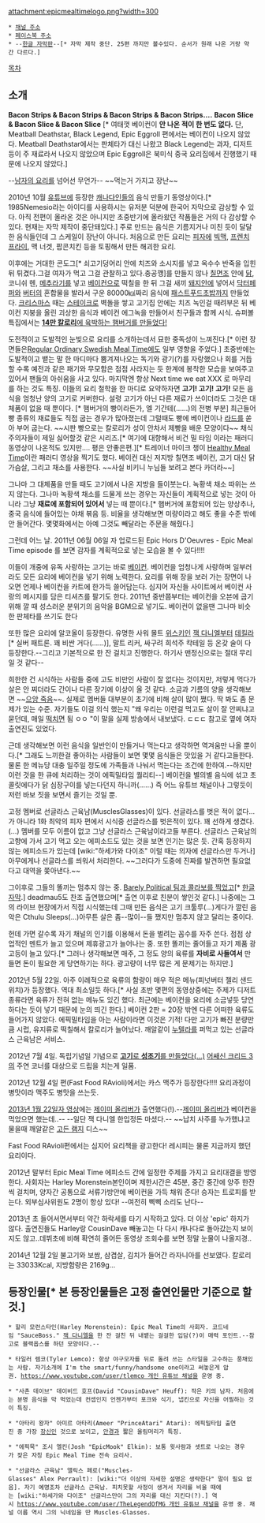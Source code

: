 attachment:epicmealtimelogo.png?width=300

 * [http://www.youtube.com/user/EpicMealTime 채널 주소]
 * [http://www.facebook.com/EpicMealTime 페이스북 주소]
 * --[http://www.youtube.com/user/1985Nemesio 한글 자막판]--[* 자막 제작 중단. 25편 까지만 볼수있다. 순서가 원래 나온 거랑 약간 다르다.]

[[목차]]

== 소개 ==
'''Bacon Strips & Bacon Strips & Bacon Strips & Bacon Strips‥‥'''
'''Bacon Slice & Bacon Slice & Bacon Slice'''
[* 여태껏 베이컨이 '''안 나온 적이 한 번도 없다.''' 단, Meatball Deathstar, Black Legend, Epic Eggroll 편에서는 베이컨이 나오지 않았다. Meatball Deathstar에서는 판체타가 대신 나왔고 Black Legend는 과자, 디저트 등이 주 재료라서 나오지 않았으며 Epic Eggroll은 북미식 중국 요리집에서 진행했기 때문에 나오지 않았다.]

--[[남자의 요리]]를 넘어선 무언가--
~~먹는거 가지고 장난~~

2010년 10월 [[유튜브]]에 등장한 [[캐나다]]인들의 음식 만들기 동영상이다.[* 1985Nemesio라는 아이디를 사용하시는 유저분 덕분에 한국어 자막으로 감상할 수 있다. 아직 전편이 올라온 것은 아니지만 초중반기에 올라왔던 작품들은 거의 다 감상할 수 있다. 현재는 자막 제작이 중단돼있다.] 주로 만드는 음식은 기름지거나 미친 듯이 달달한 음식들인데 그 스케일이 장난이 아니다. 처음으로 만든 요리는 [[피자]]에 [[빅맥]], [[프렌치 프라이]], 맥 너겟, 팝콘치킨 등을 토핑해서 만든 해괴한 요리.

이후에는 거대한 콘도그[* 쇠고기덩어리 안에 치즈와 소시지를 넣고 옥수수 반죽을 입힌뒤 튀겼다.그걸 여자가 먹고 그걸 관찰하고 있다.충공깽]를 만들지 않나 [[칠면조]] 안에 [[닭]], 코니쉬 헨, [[메추라기]]를 넣고 [[베이컨]]으로 떡칠을 한 뒤 그걸 새끼 [[돼지]]안에 넣어서 [[닥터페퍼]]와 [[버터]]의 혼합물을 발라서 구운 80000㎉짜리 음식에 [[패스트푸드]][[초밥]]까지 만들었다. [[크리스마스]] 때는 [[스테이크]]로 벽돌을 쌓고 고기집 안에는 치즈 녹인걸 때려부은 뒤 베이컨 지붕을 올린 괴상한 음식과 베이컨 에그녹을 만들어서 친구들과 함께 시식. 슈퍼볼 특집에서는 [http://www.youtube.com/watch?v=FCxFn3sAw68 '''14만 칼로리'''에 육박하는 햄버거를 만들었다!]

도전적이고 도발적인 눈빛으로 요리를 소개하는데서 묘한 중독성이 느껴진다.[* 이런 장면들은[[Regular Ordinary Swedish Meal Time]]에도 일부 영향을 주었다.] 초중반에는 도발적이고 뱉는 말 한 마디마다 뿜겨져나오는 독기와 광기(?)를 자랑했으나 회를 거듭할 수록 예전과 같은 패기와 무모함은 점점 사라지는 듯 한계에 봉착한 모습을 보여주고 있어서 팬들의 아쉬움을 사고 있다. 마지막엔 항상 Next time we eat XXX 로 마무리를 하는 것도 특징. 이들의 요리 철학을 한 마디로 요약하자면 '''고기! 고기! 고기!''' 모든 음식을 엄청난 양의 고기로 커버한다. 설령 고기가 아닌 다른 재료가 쓰이더라도 그것은 대체품이 없을 때 뿐이다. [* 햄버거의 빵이라든가, 엘 기간테(……)의 전병 부분] 최근들어 빵 종류의 재료들도 직접 굽는 경우가 많아졌는데 그럴때도 빵에 베이컨이나 [[라드]]를 쏟아 부어 굽는다. ~~시판 빵으로는 칼로리가 성이 안차서 제빵을 배운 모양이다~~ 채식주의자들이 제일 싫어할것 같은 시리즈.[* 여기에 대항해서 비건 밀 타임 이라는 패러디 동영상이 나온적도 있지만.... 평은 안좋은편.][* 트레이너 마이크 챙이 [http://www.youtube.com/watch?v=Pvz5w7Dofaw Healthy Meal Time]이란 패러디 영상을 찍기도 했다. 베이컨 대신 저지방 칠면조 베이컨, 고기 대신 닭가슴살, 그리고 채소를 사용한다. ~~사실 비키니 누님들 보려고 본다 카더라~~]

그나마 그 대체품을 만들 때도 고기에서 나온 지방을 들이붓는다. 녹황색 채소 따위는 쓰지 않는다. 그나마 녹황색 채소를 드물게 쓰는 경우는 자신들이 계획적으로 넣는 것이 아니라 그냥 '''재료에 포함되어 있어서''' 넣는 때 뿐이다.[* 햄버거에 포함되어 있는 양상추나, 중국 음식에 들어있는 야채 볶음 등. 비율을 생각해보면 미량이라고 해도 좋을 수준 밖에 안 들어간다. 몇몇화에서는 아예 그것도 빼달라는 주문을 해줬다.]

그런데 어느 날. 2011년 06월 06일 자 업로드된 Epic Hors D'Oeuvres - Epic Meal Time episode 를 보면 감자를 계획적으로 넣는 모습을 볼 수 있다!!!! 

이들이 개중에 유독 사랑하는 고기는 바로 [[베이컨]]. 베이컨을 엄청나게 사랑하며 일부러라도 모든 요리에 베이컨을 넣기 위해 노력한다. 요리를 위해 장을 보러 가는 장면이 나오면 언제나 베이컨을 카트에 한가득 쓸어담는다. 심지어 자신들 사이트에서 베이컨 사랑의 메시지를 담은 티셔츠를 팔기도 한다. 2011년 중반쯤부터는 베이컨을 오븐에 굽기 위해 깔 때 성스러운 분위기의 음악을 BGM으로 넣기도. 베이컨이 없을땐 그나마 비슷한 판체타를 쓰기도 한다

또한 많은 요리에 알코올이 등장한다. 유명한 사워 몰트 [[위스키]]인 [[잭 다니엘]]부터 [[데킬라]] [* 실버 패트론. 꽤 비싼 거다(……)], 말트 리커, 싸구려 희석주 칵테일 등 온갖 술이 다 등장한다.--그리고 기본적으로 한 잔 걸치고 진행한다. 하기사 맨정신으로는 절대 무리일 것 같다--

희한한 건 시식하는 사람들 중에 고도 비만인 사람이 잘 없다는 것이지만, 저렇게 먹다가 살은 안 찌더라도 간이나 다른 장기에 이상이 올 것 같다. 소금과 기름의 양을 생각해보면 ~~[[으앙 죽음]]~~. 실제로 멤버들 대부분이 초기에 비해 살이 많이 쪘다. 딱 봐도 좀 문제가 있는 수준. 자기들도 이걸 의식 했는지 "왜 우리는 이런걸 먹고도 살이 잘 안찌냐고 묻던데, 매일 [[떡]]치면 됨 ㅇㅇ "이 말을 실제 방송에서 내보냈다. ㄷㄷㄷ 참고로 옆에 여자 출연진도 있었다.

근데 생각해보면 이런 음식을 일반인이 만들거나 먹는다고 생각하면 역겨움만 나올 뿐이다.[* 그래도 느끼한걸 좋아하는 사람들이 보면 몇몇 음식들은 맛있을 거 같다고들한다. 물론 한 메뉴당 대충 일주일 정도에 가족들과 나눠서 먹는다는 조건에 한하여.--하지만 이런 것을 한 큐에 처리하는 것이 에픽밀타임 퀄리티--] 베이컨을 별의별 음식에 섞고 초콜릿에다가 닭 심장구이를 넣는다던지 하니까(……) 즉 어느 유튜브 채널이나 그렇듯이 저런 바보 짓을 보면서 즐기는 것일 뿐. 

고정 멤버로 선글라스 근육남(MusclesGlasses)이 있다. 선글라스를 벗은 적이 없다... 가 아니라 1화 최악의 피자 편에서 시식중 선글라스를 벗은적이 있다. 꽤 선하게 생겼다.(...) 멤버를 모두 이름이 없고 그냥 선글라스 근육남이라고들 부른다. 선글라스 근육남의 고향에 가서 고기 먹고 오는 에피소드도 있는 것을 보면 인기는 많은 듯. 간혹 등장하지 않는 에피소드가 있는데 [wiki:"하세가와 다이조" 이럴 때는 의자에 선글라스만 두거나] 아무에게나 선글라스를 씌워서 처리한다. ~~그러다가 도중에 진짜를 발견하면 필요없다고 대역을 쫒아낸다.~~

그이후로 그들의 똘끼는 멈추지 않는 중. [https://www.youtube.com/watch?v=3lF_w3im90M Barely Political 팀과 콜라보를 찍었고][* [https://www.youtube.com/watch?v=s0yWTfdfnH8 한글 자막].] deadmau5도 찬조 출연했으며[* 출연 이후로 친분이 쌓인것 같다.] 나중에는 그의 라이브 현장에가서 직접 시식했는데 그때 만든 음식은 고기 크툴루(...)게다가 깔린 음악은 Cthulu Sleeps(...)아무튼 살은 좀--많이--들 쪘지만 멈추지 않고 달리는 중이다.

헌데 가면 갈수록 자기 채널의 인기를 이용해서 돈을 벌려는 꼼수를 자주 쓴다. 점점 상업적인 멘트가 늘고 있으며 제휴광고가 늘어나는 중. 또한 똘끼는 줄어들고 자기 제품 광고등이 늘고 있다.[* 그러나 생각해보면 매주, 그 정도 양의 육류를 '''자비로 사들여서''' 만들면 돈이 필요한 게 당연하기는 하다. 광고량이 너무 많은 게 문제기는 하지만.]

2012년 5월 22일. 아주 이례적으로 육류의 함량이 매우 적은 메뉴(피넛버터 젤리 샌드위치)가 등장했다. 역대 최소일듯 하다.[* 사실 초반 몇편의 동영상중에는 주제가 디저트 종류라면 육류가 전혀 없는 메뉴도 있긴 했다. 최근에는 베이컨을 요리에 소금넣듯 당연하다는 듯이 넣기 때문에 눈의 띄긴 한다.] 베이컨 2판 = 20장 밖엔 다른 어떠한 육류도 들어가지 않았다. 에픽밀타임을 아는 사람이라면 이것은 기적! 다만 고기가 빠진 분량만큼 시럽, 유지류로 떡칠해서 칼로리가 늘어났다. 깨알같이 [[누텔라]]를 퍼먹고 있는 선글라스 근육남은 서비스.

2012년 7월 4일. 독립기념일 기념으로 [http://youtu.be/ixp52bKEPSc '''고기'''로 '''성조기'''를 만들었다(...)] [[어쌔신 크리드 3]]의 주연 코너를 대상으로 드립을 치는게 일품.

2012년 12월 4일 편(Fast Food RAvioli)에서는 카스 맥주가 등장한다!!!! 요리과정이 병맛이라 맥주도 병맛을 쓰는듯.

[http://www.youtube.com/watch?v=YAu2J8Rybgc 2013년 1월 22일자 영상]에는 [[제이미 올리버]]가 출연했다(!).--[[제이미 올리버]]가 베이컨을 먹었으면 했는데..-- --일단 잭 다니엘 한입정돈 마셨다.-- ~~납치 사주를 누가했냐고 물을때 깨알같은 [[고든 램지]] 디스~~ 

Fast Food RAvioli편에서는 심지어 요리책을 광고한다! 레시피는 물론 지금까지 했던 요리이다.

2012년 말부터 Epic Meal Time 에피소드 간에 일정한 주제를 가지고 요리대결을 방영한다. 사회자는 Harley Morenstein본인이며 제한시간은 45분, 중간 중간에 양주 한잔씩 걸치며, 양자간 공통으로 서류가방안에 베이컨을 가득 채워 준다! 승자는 트로피를 받는다. 외부심사위원도 2명이 항상 있다! --여전히 삑삑 소리도 난다--

2013년 초 들어서면서부터 약간 하락세를 타기 시작하고 있다. 더 이상 'epic' 하지가 않다. 출연진들도 Harley랑 CousinDave 빼놓고는 다 다시 캐나다로 돌아갔는지 보이지도 않고..데뷔초에 비해 확연히 줄어든 동영상 조회수를 보면 정말 눈물이 나올지경..

2014년 12월 2일 불고기와 보쌈, 삼겹살, 김치가 들어간 라자니아를 선보였다. 칼로리는 33033Kcal, 지방함량은 2169g...
== 등장인물[* 본 등장인물들은 고정 출연인물만 기준으로 할 것.] ==
 * 할리 모런스타인(Harley Morenstein): Epic Meal Time의 사회자. 코드네임 "SauceBoss." [[잭 다니엘]]을 한 잔 걸친 뒤 내뱉는 걸걸한 입담(?)이 매력 포인트.--참고로 블랙옵스를 하던 모양이다.--

 * 타일러 렘코(Tyler Lemco): 항상 야구모자를 뒤로 돌려 쓰는 스타일을 고수하는 풍채있는 사람. 자기소개에 I'm the smart/funny/handsome one이라고 써놓은게 압권. [[https://www.youtube.com/user/tlemco 개인 유튜브 채널]]을 운영 중.

 * "사촌 데이브" 데이비드 호프(David "CousinDave" Heuff): 작은 키의 남자. 처음에는 분명 음식을 막 먹었는데 컨셉인지 언젠가부터 포크와 식기, 냅킨으로 자신을 어필하는 것이 특징.

 * "아타리 왕자" 아미르 아타리(Ameer "PrinceAtari" Atari): 에픽밀타임 출연진 중 가장 [[장신]]인 것으로 보이고, [[안경]]과 짧은 올림머리가 특징.

 * "에픽묵" 조시 엘킨(Josh "EpicMook" Elkin): 보통 윗사람과 셋트로 나오는 경우가 잦은 자칭 Epic Meal Time 전속 요리사.

 * "선글라스 근육남" 앨릭스 페로("Muscles-Glasses" Alex Perrault): [wiki:"더 이상의 자세한 설명은 생략한다" 말이 필요 없음]. 자기 예명조차 선글라스 근육남. 피치못할 사정이 생겨서 자리를 비울 때에는 [wiki:"하세가와 다이조" 선글라스만이 그의 자리를 대신 지킨다(?).] 역시 [[https://www.youtube.com/user/TheLegendOfMG 개인 유튜브 채널]]을 운영 중. 채널 이름 역시 그의 닉네임을 딴 Muscles-Glasses.
